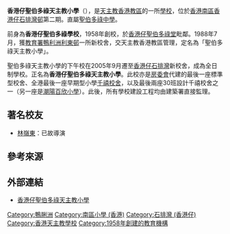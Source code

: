 {{distinguish|石排灣聖伯多祿學校|鴨脷洲聖伯多祿天主教小學|聖伯多祿學校}}
{{NoteTA
|G1 = Unit
}}
{{Infobox school
| name = 香港仔聖伯多祿天主教小學<br/>{{lang|en|Aberdeen St. Peter's Catholic Primary School}}
| former_name = 香港仔聖伯多祿學校
| image = Aberdeen Saint Peter's Catholic Primary School 202107.jpg
| motto = 敬主愛人，修德力學
| motto_translation = {{lang-en|To Love God and Mankind; To Seek Virtue and Knowledge}}
| established = 1958年
| school_sponsoring_body = [[天主教香港教區|天主教香港教區]]
| type = 資助小學
| gender = [[混合性別教育|男女校]]
| language = 中文
| superintendent = 伍國寶神父
| principal = 侯麗珊女士
| vice_principal = 林惠明女士	楊美嘉女士
| area = 約5,300平方米
| teaching_staff = 56人
| classes = 30個
| address = {{HKG}}[[香港仔|香港仔]][[石排灣邨|石排灣邨]]第二期
| district = [[南區_(香港)|南區]]
| telephone = {{tel|852|2873 5101}}
| fax = {{tel|852|2873 5100}}
| website = {{url|http://www.aspcps.edu.hk}}
}}

'''香港仔聖伯多祿天主教小學'''（{{lang-en|Aberdeen St. Peter's Catholic Primary School}}），是[[天主教香港教區|天主教香港教區]]的一所[[學校|學校]]，位於[[香港|香港]][[南區_(香港)|南區]][[香港仔|香港仔]][[石排灣邨|石排灣邨]]第二期。直屬[[聖伯多祿中學|聖伯多祿中學]]。

前身為'''香港仔聖伯多祿學校'''，1958年創校，於[[香港仔|香港仔]][[聖伯多祿堂|聖伯多祿堂]]毗鄰。1988年7月，獲[[教育署|教育署]][[鴨利洲|鴨利洲]][[利東邨|利東邨]]一所新校舍，交天主教香港教區管理，定名為「聖伯多祿天主教小學」。

聖伯多祿天主教小學的下午校在2005年9月遷至[[香港仔|香港仔]][[石排灣_(香港仔)|石排灣]]新校舍，成為全日制學校。正名為'''香港仔聖伯多祿天主教小學'''。此校亦是[[香港房屋委員會|房委會]]代建的最後一座標準型校舍、全港最後一座早期型小學[[千禧校舍|千禧校舍]]，以及最後兩座30班設計千禧校舍之一（另一座是[[潮陽百欣小學|潮陽百欣小學]]）。此後，所有學校建設工程均由建築署直接監理。

==著名校友==
*[[林嶺東|林嶺東]]：已故導演

==參考來源==
{{reflist}}

== 外部連結 ==
{{commonscat|Aberdeen St. Peter's Catholic Primary School}}
* [http://www.aspcps.edu.hk/ 香港仔聖伯多祿天主教小學] {{Wayback|url=http://www.aspcps.edu.hk/ |date=20080922021700 }}
{{香港天主教小學}}
[[Category:鴨脷洲|Category:鴨脷洲]]
[[Category:南區小學_(香港)|Category:南區小學 (香港)]]
[[Category:石排灣_(香港仔)|Category:石排灣 (香港仔)]]
[[Category:香港天主教學校|Category:香港天主教學校]]
[[Category:1958年創建的教育機構|Category:1958年創建的教育機構]]